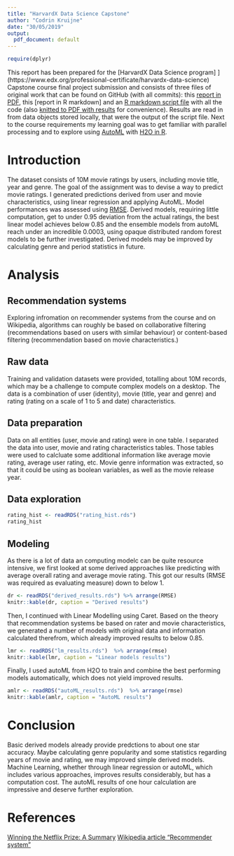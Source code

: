 ```yaml
---
title: "HarvardX Data Science Capstone"
author: "Codrin Kruijne"
date: "30/05/2019"
output:
  pdf_document: default
---
```


```r
require(dplyr)
```


This report has been prepared for the [HarvardX Data Science program] ](https://www.edx.org/professional-certificate/harvardx-data-science) Capstone course final project submission and consists of three files of original work that can be found on GitHub (with all commits): this [report in PDF](), this [report in R markdown] and an [R markdown script file]() with all the code (also [knitted to PDF with results]() for convenience). Results are read in from data objects stored locally, that were the output of the script file. Next to the course requirements my learning goal was to get familiar with parallel processing and to explore using [AutoML](http://docs.h2o.ai/h2o/latest-stable/h2o-docs/automl.html) with [H2O in R](https://cran.r-project.org/package=h2o). 


# Introduction

The dataset consists of 10M movie ratings by users, including movie title, year and genre. The goal of the assignment was to devise a way to predict movie ratings. I generated predictions derived from user and movie characteristics, using linear regression and applying AutoML. Model performances was assessed using [RMSE](https://en.wikipedia.org/wiki/Root-mean-square_deviation). Derived models, requiring little computation, get to under 0.95 deviation from the actual ratings, the best linear model achieves below 0.85 and the ensemble models from autoML reach under an incredible 0.0003, using opaque distributed random forest models to be further investigated. Derived models may be improved by calculating genre and period statistics in future.

# Analysis

## Recommendation systems
Exploring infromation on recommender systems from the course and on Wikipedia, algorithms can roughly be based on collaborative filtering (recommendations based on users with similar behaviour) or content-based filtering (recommendation based on movie characteristics.)

## Raw data
Training and validation datasets were provided, totalling about 10M records, which may be a challenge to compute complex models on a desktop. The data is a combination of user (identity), movie (title, year and genre) and rating (rating on a scale of 1 to 5 and date) characteristics.

## Data preparation
Data on all entities (user, movie and rating) were in one table. I separated the data into user, movie and rating characteristics tables. Those tables were used to calcluate some additional information like average movie rating, average user rating, etc. Movie genre information was extracted, so that it could be using as boolean variables, as well as the movie release year.

## Data exploration
```r
rating_hist <- readRDS("rating_hist.rds")
rating_hist
```


## Modeling
As there is a lot of data an computing modelc can be quite resource intensive, we first looked at some derived approaches like predicting with average overall rating and average movie rating. This got our results (RMSE was required as evaluating measure) down to below 1. 

```r
dr <- readRDS("derived_results.rds") %>% arrange(RMSE)
knitr::kable(dr, caption = "Derived results")
```

Then, I continued with Linear Modelling using Caret. Based on the theory that recommendation systems be based on rater and movie characteristics, we generated a number of models with original data and information calculated therefrom, which already improved results to below 0.85.

```r
lmr <- readRDS("lm_results.rds")  %>% arrange(rmse)
knitr::kable(lmr, caption = "Linear models results")
```

Finally, I used autoML from H2O to train and combine the best performing models automatically, which does not yield improved results.

```r
amlr <- readRDS("autoML_results.rds")  %>% arrange(rmse)
knitr::kable(amlr, caption = "AutoML results")
```

# Conclusion
Basic derived models already provide predctions to about one star accuracy. Maybe calculating genre popularity and some statistics regarding years of movie and rating, we may improved simple derived models. Machine Learning, whether through linear regression or autoML, which includes various approaches, improves results considerably, but has a computation cost. The autoML results of one hour calculation are impressive and deserve further exploration.

# References
[Winning the Netflix Prize: A Summary](http://blog.echen.me/2011/10/24/winning-the-netflix-prize-a-summary/)
[Wikipedia article "Recommender system"](https://en.wikipedia.org/wiki/Recommender_system)